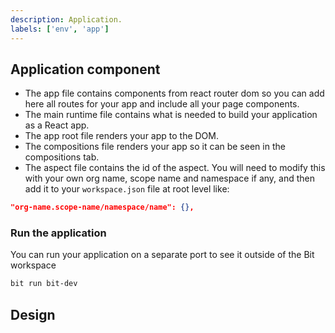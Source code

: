 ```yaml
---
description: Application.
labels: ['env', 'app']
---
```



## Application component

- The app file contains components from react router dom so you can add here all routes for your app and include all your page components.
- The main runtime file contains what is needed to build your application as a React app.
- The app root file renders your app to the DOM.
- The compositions file renders your app so it can be seen in the compositions tab.
- The aspect file contains the id of the aspect. You will need to modify this with your own org name, scope name and namespace if any, and then add it to your `workspace.json` file at root level like:

```json
"org-name.scope-name/namespace/name": {},
```

### Run the application

You can run your application on a separate port to see it outside of the Bit workspace

```bash
bit run bit-dev
```

## Design

<FigmaEmbed src="https://www.figma.com/embed?embed_host=share&url=https%3A%2F%2Fwww.figma.com%2Ffile%2FhMvSkyTqPMvSbrmqBbs6nZ%2Fhomepage%3Fnode-id%3D1679%253A118322" />
